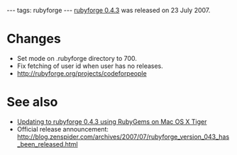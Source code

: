 ---
tags: rubyforge
---
[[rubyforge 0.4.3]] was released on 23 July 2007.

= Changes =

* Set mode on .rubyforge directory to 700.
* Fix fetching of user id when user has no releases.
* http://rubyforge.org/projects/codeforpeople

= See also =

* [[Updating to rubyforge 0.4.3 using RubyGems on Mac OS X Tiger]]
* Official release announcement: http://blog.zenspider.com/archives/2007/07/rubyforge_version_043_has_been_released.html
